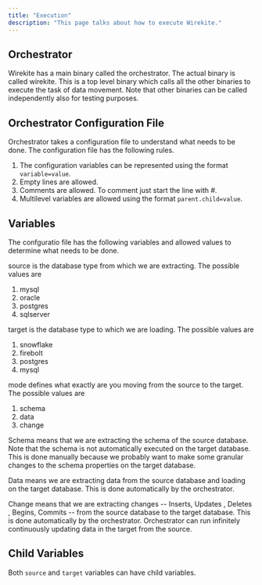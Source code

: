 ```yaml
---
title: "Execution"
description: "This page talks about how to execute Wirekite."
---
```


## Orchestrator

Wirekite has a main binary called the orchestrator. The actual binary is called wirekite. This is a top level binary which calls all the other binaries to execute the task of data movement. Note that other binaries can be called independently also for testing purposes.

## Orchestrator Configuration File

Orchestrator takes a configuration file to understand what needs to be done. The configuration file has the following rules.

1. The configuration variables can be represented using the format `variable=value`.
2. Empty lines are allowed.
3. Comments are allowed. To comment just start the line with #.
4. Multilevel variables are allowed using the format `parent.child=value`.

## Variables

The confguratio file has the following variables and allowed values to determine what needs to be done.

<ResponseField name="source" type="string">
  source is the database type from which we are extracting. The possible values are

  1. mysql
  2. oracle
  3. postgres
  4. sqlserver
</ResponseField>

<ResponseField name="target" type="string">
  target is the database type to which we are loading. The possible values are

  1. snowflake
  2. firebolt
  3. postgres
  4. mysql
</ResponseField>

<ResponseField name="mode" type="string">
  mode defines what exactly are you moving from the source to the target. The possible values are

  1. schema
  2. data
  3. change
</ResponseField>

Schema means that we are extracting the schema of the source database. Note that the schema is not automatically executed on the target database. This is done manually because we probably want to make some granular changes to the schema properties on the target database.

Data means we are extracting data from the source database and loading on the target database. This is done automatically by the orchestrator.

Change means that we are extracting changes -- Inserts, Updates , Deletes , Begins, Commits -- from the source database to the target database. This is done automatically by the orchestrator. Orchestrator can run infinitely continuously updating data in the target from the source. 

## Child Variables

Both `source` and `target` variables can have child variables.
